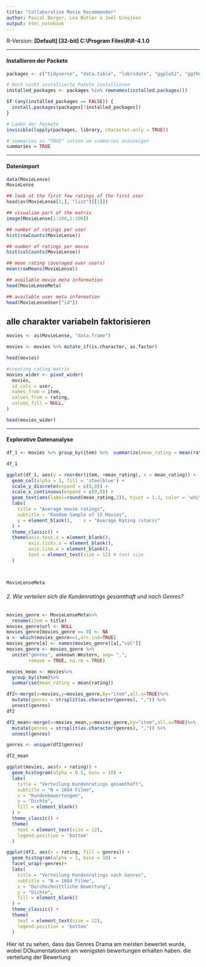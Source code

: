 ```yaml
---
title: "Collaborative Movie Recommender"
author: Pascal Berger, Lea Bütler & Joël Grosjean
output: html_notebook
---
```

R-Version: **[Default] [32-bit] C:\\Program Files\\R\\R-4.1.0**

*** 
#### Installieren der Packete

```r
packages <- c("tidyverse", "data.table", "lubridate", "ggplot2", "ggthemes", "recommenderlab")

# Noch nicht installierte Pakete installieren
installed_packages <- packages %in% rownames(installed.packages())

if (any(installed_packages == FALSE)) {
  install.packages(packages[!installed_packages])
}

# Laden der Packete
invisible(lapply(packages, library, character.only = TRUE))

# summaries zu "TRUE" setzen um summaries anzuzeigen
summaries = TRUE
```

***
#### Datenimport

```r
data(MovieLense)
MovieLense
```


```r
## look at the first few ratings of the first user
head(as(MovieLense[1,], "list")[[1]])

## visualize part of the matrix
image(MovieLense[1:100,1:100])

## number of ratings per user
hist(rowCounts(MovieLense))

## number of ratings per movie
hist(colCounts(MovieLense))

## mean rating (averaged over users)
mean(rowMeans(MovieLense))

## available movie meta information
head(MovieLenseMeta)

## available user meta information
head(MovieLenseUser["id"])

```
## alle charakter variabeln faktorisieren

```r

movies <- as(MovieLense, "data.frame")

movies <- movies %>% mutate_if(is.character, as.factor)

head(movies)

```



```r
#creating rating matrix
movies_wider <- pivot_wider(
  movies,
  id_cols = user,
  names_from = item,
  values_from = rating,
  values_fill = NULL,
)

head(movies_wider)
```

***
#### Explorative Datenanalyse

```r
df_1 <- movies %>% group_by(item) %>%  summarize(mean_rating = mean(rating)) %>% sample_n(15) %>% arrange(desc(mean_rating))

df_1

ggplot(df_1, aes(y = reorder(item, +mean_rating), x = mean_rating)) +
  geom_col(alpha = 1, fill = 'steelblue') +
  scale_y_discrete(expand = c(0,0)) +
  scale_x_continuous(expand = c(0,0)) +
  geom_text(aes(label=round(mean_rating,2)), hjust = 1.3, color = 'white') +
  labs(
    title = "Average movie ratings",
    subtitle = "Random Sample of 15 Movies",
    y = element_blank(),    x = "Average Rating (stars)"
  ) +
  theme_classic() +
  theme(axis.text.x = element_blank(),
        axis.ticks.x = element_blank(),
        axis.line.x = element_blank(),
        text = element_text(size = 12) # text size
  )

        
```

```r
MovieLenseMeta
```


###### 2. Wie verteilen sich die Kundenratings gesamthaft und nach Genres?
```r
movies_genre <- MovieLenseMeta%>%
  rename(item = title)
movies_genre$url <- NULL
movies_genre[movies_genre == 0] <- NA
a <- which(movies_genre==1,arr.ind=TRUE)
movies_genre[a] <- names(movies_genre)[a[,"col"]]
movies_genre <- movies_genre %>%
  unite("genres", unknown:Western, sep= ",", 
        remove = TRUE, na.rm = TRUE)

movies_mean <- movies%>%
  group_by(item)%>%
  summarise(mean_rating = mean(rating))

df2<-merge(x=movies,y=movies_genre,by="item",all.x=TRUE)%>%
  mutate(genres = strsplit(as.character(genres), ",")) %>%
  unnest(genres)
df2

df2_mean<-merge(x=movies_mean,y=movies_genre,by="item",all.x=TRUE)%>%
  mutate(genres = strsplit(as.character(genres), ",")) %>%
  unnest(genres)

genres <- unique(df2$genres)

df2_mean

```

```r
ggplot(movies, aes(x = rating)) +
  geom_histogram(alpha = 0.5, bins = 10) +
  labs(
    title = "Verteilung Kundenratings gesamthaft",
    subtitle = "N = 1664 Filme",
    x = "Kundenbewertungen", 
    y = "Dichte",
    fill = element_blank()
  ) +
  theme_classic() +
  theme(
    text = element_text(size = 12),
    legend.position = 'bottom'
  )
```



```r
ggplot(df2, aes(x = rating, fill = genres)) +
  geom_histogram(alpha = 1, bins = 10) +
  facet_wrap(~genres)+
  labs(
    title = "Verteilung Kundenratings nach Genres",
    subtitle = "N = 1664 Filme",
    x = "Durchschnittliche Bewertung", 
    y = "Dichte",
    fill = element_blank()
  ) +
  theme_classic() +
  theme(
    text = element_text(size = 12),
    legend.position = 'bottom'
  )
```

Hier ist zu sehen, dass das Genres Drama am meisten bewertet wurde, wobei DOkumentationen am wenigsten bewertungen erhalten haben. die verteilung der Bewertung  


